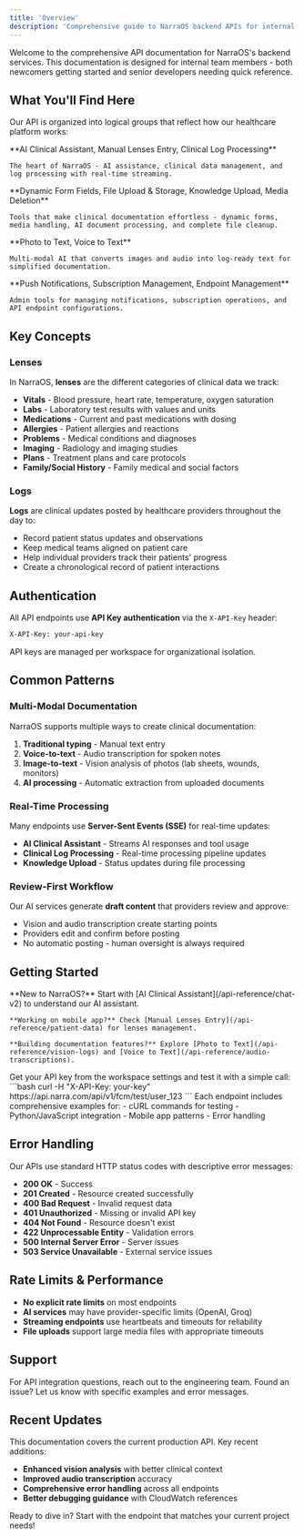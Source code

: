 ```yaml
---
title: 'Overview'
description: 'Comprehensive guide to NarraOS backend APIs for internal teams'
---
```

Welcome to the comprehensive API documentation for NarraOS's backend services. This documentation is designed for internal team members - both newcomers getting started and senior developers needing quick reference.

## What You'll Find Here

Our API is organized into logical groups that reflect how our healthcare platform works:

<CardGroup cols={2}>
  <Card title="Core Features" icon="stethoscope" href="/api-reference/chat-v2">
    **AI Clinical Assistant, Manual Lenses Entry, Clinical Log Processing**
    
    The heart of NarraOS - AI assistance, clinical data management, and log processing with real-time streaming.
  </Card>
  
  <Card title="Data Entry Support" icon="pen-to-square" href="/api-reference/meta-routes">
    **Dynamic Form Fields, File Upload & Storage, Knowledge Upload, Media Deletion**
    
    Tools that make clinical documentation effortless - dynamic forms, media handling, AI document processing, and complete file cleanup.
  </Card>
  
  <Card title="AI Services" icon="brain" href="/api-reference/vision-logs">
    **Photo to Text, Voice to Text**
    
    Multi-modal AI that converts images and audio into log-ready text for simplified documentation.
  </Card>
  
  <Card title="Administration" icon="gear" href="/api-reference/fcm">
    **Push Notifications, Subscription Management, Endpoint Management**
    
    Admin tools for managing notifications, subscription operations, and API endpoint configurations.
  </Card>
</CardGroup>

## Key Concepts

### Lenses
In NarraOS, **lenses** are the different categories of clinical data we track:
- **Vitals** - Blood pressure, heart rate, temperature, oxygen saturation
- **Labs** - Laboratory test results with values and units
- **Medications** - Current and past medications with dosing
- **Allergies** - Patient allergies and reactions
- **Problems** - Medical conditions and diagnoses
- **Imaging** - Radiology and imaging studies
- **Plans** - Treatment plans and care protocols
- **Family/Social History** - Family medical and social factors

### Logs
**Logs** are clinical updates posted by healthcare providers throughout the day to:
- Record patient status updates and observations
- Keep medical teams aligned on patient care
- Help individual providers track their patients' progress
- Create a chronological record of patient interactions

## Authentication

All API endpoints use **API Key authentication** via the `X-API-Key` header:

```bash
X-API-Key: your-api-key
```

API keys are managed per workspace for organizational isolation.

## Common Patterns

### Multi-Modal Documentation
NarraOS supports multiple ways to create clinical documentation:

1. **Traditional typing** - Manual text entry
2. **Voice-to-text** - Audio transcription for spoken notes
3. **Image-to-text** - Vision analysis of photos (lab sheets, wounds, monitors)
4. **AI processing** - Automatic extraction from uploaded documents

### Real-Time Processing
Many endpoints use **Server-Sent Events (SSE)** for real-time updates:
- **AI Clinical Assistant** - Streams AI responses and tool usage
- **Clinical Log Processing** - Real-time processing pipeline updates
- **Knowledge Upload** - Status updates during file processing

### Review-First Workflow
Our AI services generate **draft content** that providers review and approve:
- Vision and audio transcription create starting points
- Providers edit and confirm before posting
- No automatic posting - human oversight is always required

## Getting Started

<Steps>
  <Step title="Choose Your Starting Point">
    **New to NarraOS?** Start with [AI Clinical Assistant](/api-reference/chat-v2) to understand our AI assistant.
    
    **Working on mobile app?** Check [Manual Lenses Entry](/api-reference/patient-data) for lenses management.
    
    **Building documentation features?** Explore [Photo to Text](/api-reference/vision-logs) and [Voice to Text](/api-reference/audio-transcriptions).
  </Step>
  
  <Step title="Set Up Authentication">
    Get your API key from the workspace settings and test it with a simple call:
    ```bash
    curl -H "X-API-Key: your-key" https://api.narra.com/api/v1/fcm/test/user_123
    ```
  </Step>
  
  <Step title="Explore Examples">
    Each endpoint includes comprehensive examples for:
    - cURL commands for testing
    - Python/JavaScript integration
    - Mobile app patterns
    - Error handling
  </Step>
</Steps>

## Error Handling

Our APIs use standard HTTP status codes with descriptive error messages:

- **200 OK** - Success
- **201 Created** - Resource created successfully
- **400 Bad Request** - Invalid request data
- **401 Unauthorized** - Missing or invalid API key
- **404 Not Found** - Resource doesn't exist
- **422 Unprocessable Entity** - Validation errors
- **500 Internal Server Error** - Server issues
- **503 Service Unavailable** - External service issues

## Rate Limits & Performance

- **No explicit rate limits** on most endpoints
- **AI services** may have provider-specific limits (OpenAI, Groq)
- **Streaming endpoints** use heartbeats and timeouts for reliability
- **File uploads** support large media files with appropriate timeouts

## Support

<CardGroup cols={2}>
  <Card title="Technical Questions" icon="question-circle" href="mailto:support@narralabs.ai">
    For API integration questions, reach out to the engineering team.
  </Card>
  
  <Card title="Bug Reports" icon="bug" href="mailto:support@narralabs.ai">
    Found an issue? Let us know with specific examples and error messages.
  </Card>
</CardGroup>

## Recent Updates

This documentation covers the current production API. Key recent additions:
- **Enhanced vision analysis** with better clinical context
- **Improved audio transcription** accuracy
- **Comprehensive error handling** across all endpoints
- **Better debugging guidance** with CloudWatch references

Ready to dive in? Start with the endpoint that matches your current project needs!
